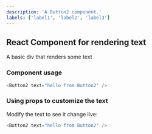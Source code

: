 ```yaml
---
description: 'A Button2 component.'
labels: ['label1', 'label2', 'label3']
---
```



## React Component for rendering text

A basic div that renders some text

### Component usage
```js
<Button2 text="hello from Button2" />
```

### Using props to customize the text

Modify the text to see it change live:
```js live
<Button2 text="hello from Button2" />
```
